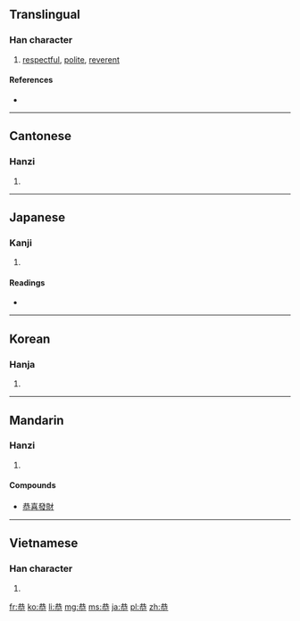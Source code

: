 ==Translingual==

===Han character===
{{Han char|rn=61|rad=心|as=06|sn=10|four=4433<sub>8</sub>|canj=廿金心 (TCP)}}

# [[respectful]], [[polite]], [[reverent]]

====References====
* {{Han ref|kx=0385.150|dkj=10596|dj=0717.050|hdz=42299.090|uh=606D|ud=24685|bh=AEA5|bd=44709}}

----

==Cantonese==

===Hanzi===
{{yue-hanzi|jyut=gung1|y=gung1}}

# {{defn|lang=yue|sort=心06}}

----

==Japanese==

===Kanji===
{{ja-kanji|grade=c|rs=心06}}

# {{defn|lang=ja|sort=心06}}

====Readings====
* {{ja-readings|on=[[きょう]] (kyō)|kun=[[うやうやしい]] (uyauyashii)}}

----

==Korean==

===Hanja===
{{ko-hanja|hangeul=공|eumhun=|rv=gong|mr=kong|y=kong}}

# {{defn|lang=ko|sort=心06}}

----

==Mandarin==

===Hanzi===
{{cmn-hanzi|pin=[[gōng]] ([[gong1]])|wg=kung<sup>1</sup>}}

# {{defn|lang=cmn|sort=心06}}

====Compounds====
* [[恭喜發財]]

----

==Vietnamese==

===Han character===
{{vi-hantu|[[cung]]|rs=心06}}

# {{defn|lang=vi|sort=心06}}

[[fr:恭]]
[[ko:恭]]
[[li:恭]]
[[mg:恭]]
[[ms:恭]]
[[ja:恭]]
[[pl:恭]]
[[zh:恭]]